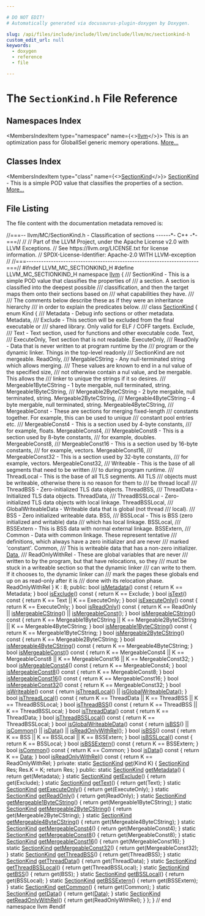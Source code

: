 ```yaml
---

# DO NOT EDIT!
# Automatically generated via docusaurus-plugin-doxygen by Doxygen.

slug: /api/files/include/include/llvm/include/llvm/mc/sectionkind-h
custom_edit_url: null
keywords:
  - doxygen
  - reference
  - file

---
```





# The `SectionKind.h` File Reference

<DoxygenPage pluginConfig={pluginConfig}>



## Namespaces Index

<MembersIndex>

<MembersIndexItem
  type="namespace"
  name={<><a href="/docs/api/namespaces/llvm">llvm</a></>}>
This is an optimization pass for GlobalISel generic memory operations. <a href="/docs/api/namespaces/llvm/#details">More...</a>
</MembersIndexItem>

</MembersIndex>

## Classes Index

<MembersIndex>

<MembersIndexItem
  type="class"
  name={<><a href="/docs/api/classes/llvm/sectionkind">SectionKind</a></>}>
<a href="/docs/api/classes/llvm/sectionkind">SectionKind</a> - This is a simple POD value that classifies the properties of a section. <a href="/docs/api/classes/llvm/sectionkind/#details">More...</a>
</MembersIndexItem>

</MembersIndex>


## File Listing

The file content with the documentation metadata removed is:

<ProgramListing>

<Link id="l00001" /><CodeLine lineNumber="1"><Highlight kind="comment">//===-- llvm/MC/SectionKind.h - Classification of sections ------&#42;- C++ -&#42;-===//</Highlight><Highlight kind="normal"></Highlight></CodeLine>
<Link id="l00002" /><CodeLine lineNumber="2"><Highlight kind="normal"></Highlight><Highlight kind="comment">//</Highlight><Highlight kind="normal"></Highlight></CodeLine>
<Link id="l00003" /><CodeLine lineNumber="3"><Highlight kind="normal"></Highlight><Highlight kind="comment">// Part of the LLVM Project, under the Apache License v2.0 with LLVM Exceptions.</Highlight><Highlight kind="normal"></Highlight></CodeLine>
<Link id="l00004" /><CodeLine lineNumber="4"><Highlight kind="normal"></Highlight><Highlight kind="comment">// See https://llvm.org/LICENSE.txt for license information.</Highlight><Highlight kind="normal"></Highlight></CodeLine>
<Link id="l00005" /><CodeLine lineNumber="5"><Highlight kind="normal"></Highlight><Highlight kind="comment">// SPDX-License-Identifier: Apache-2.0 WITH LLVM-exception</Highlight><Highlight kind="normal"></Highlight></CodeLine>
<Link id="l00006" /><CodeLine lineNumber="6"><Highlight kind="normal"></Highlight><Highlight kind="comment">//</Highlight><Highlight kind="normal"></Highlight></CodeLine>
<Link id="l00007" /><CodeLine lineNumber="7"><Highlight kind="normal"></Highlight><Highlight kind="comment">//===----------------------------------------------------------------------===//</Highlight><Highlight kind="normal"></Highlight></CodeLine>
<Link id="l00008" /><CodeLine lineNumber="8"><Highlight kind="normal"></Highlight></CodeLine>
<Link id="l00009" /><CodeLine lineNumber="9"><Highlight kind="normal"></Highlight><Highlight kind="preprocessor">#ifndef LLVM&#95;MC&#95;SECTIONKIND&#95;H</Highlight><Highlight kind="normal"></Highlight></CodeLine>
<Link id="l00010" /><CodeLine lineNumber="10"><Highlight kind="normal"></Highlight><Highlight kind="preprocessor">#define LLVM&#95;MC&#95;SECTIONKIND&#95;H</Highlight><Highlight kind="normal"></Highlight></CodeLine>
<Link id="l00011" /><CodeLine lineNumber="11"><Highlight kind="normal"></Highlight></CodeLine>
<Link id="l00012" /><CodeLine lineNumber="12"><Highlight kind="normal"></Highlight><Highlight kind="keyword">namespace </Highlight><Highlight kind="normal"><a href="/docs/api/namespaces/llvm">llvm</a> &#123;</Highlight></CodeLine>
<Link id="l00013" /><CodeLine lineNumber="13"><Highlight kind="normal"></Highlight><Highlight kind="comment"></Highlight></CodeLine>
<Link id="l00014" /><CodeLine lineNumber="14"><Highlight kind="comment">/// SectionKind - This is a simple POD value that classifies the properties of</Highlight></CodeLine>
<Link id="l00015" /><CodeLine lineNumber="15"><Highlight kind="comment">/// a section.  A section is classified into the deepest possible</Highlight></CodeLine>
<Link id="l00016" /><CodeLine lineNumber="16"><Highlight kind="comment">/// classification, and then the target maps them onto their sections based on</Highlight></CodeLine>
<Link id="l00017" /><CodeLine lineNumber="17"><Highlight kind="comment">/// what capabilities they have.</Highlight></CodeLine>
<Link id="l00018" /><CodeLine lineNumber="18"><Highlight kind="comment">///</Highlight></CodeLine>
<Link id="l00019" /><CodeLine lineNumber="19"><Highlight kind="comment">/// The comments below describe these as if they were an inheritance hierarchy</Highlight></CodeLine>
<Link id="l00020" /><CodeLine lineNumber="20"><Highlight kind="comment">/// in order to explain the predicates below.</Highlight></CodeLine>
<Link id="l00021" /><CodeLine lineNumber="21"><Highlight kind="comment">///</Highlight><Highlight kind="normal"></Highlight></CodeLine>
<Link id="l00022" /><CodeLine lineNumber="22" lineLink="/docs/api/classes/llvm/sectionkind"><Highlight kind="normal"></Highlight><Highlight kind="keyword">class </Highlight><Highlight kind="normal"><a href="/docs/api/classes/llvm/sectionkind">SectionKind</a> &#123;</Highlight></CodeLine>
<Link id="l00023" /><CodeLine lineNumber="23"><Highlight kind="normal">  </Highlight><Highlight kind="keyword">enum</Highlight><Highlight kind="normal"> Kind &#123;</Highlight><Highlight kind="comment"></Highlight></CodeLine>
<Link id="l00024" /><CodeLine lineNumber="24"><Highlight kind="comment">    /// Metadata - Debug info sections or other metadata.</Highlight><Highlight kind="normal"></Highlight></CodeLine>
<Link id="l00025" /><CodeLine lineNumber="25"><Highlight kind="normal">    Metadata,</Highlight></CodeLine>
<Link id="l00026" /><CodeLine lineNumber="26"><Highlight kind="normal"></Highlight><Highlight kind="comment"></Highlight></CodeLine>
<Link id="l00027" /><CodeLine lineNumber="27"><Highlight kind="comment">    /// Exclude - This section will be excluded from the final executable or</Highlight></CodeLine>
<Link id="l00028" /><CodeLine lineNumber="28"><Highlight kind="comment">    /// shared library. Only valid for ELF / COFF targets.</Highlight><Highlight kind="normal"></Highlight></CodeLine>
<Link id="l00029" /><CodeLine lineNumber="29"><Highlight kind="normal">    Exclude,</Highlight></CodeLine>
<Link id="l00030" /><CodeLine lineNumber="30"><Highlight kind="normal"></Highlight><Highlight kind="comment"></Highlight></CodeLine>
<Link id="l00031" /><CodeLine lineNumber="31"><Highlight kind="comment">    /// Text - Text section, used for functions and other executable code.</Highlight><Highlight kind="normal"></Highlight></CodeLine>
<Link id="l00032" /><CodeLine lineNumber="32"><Highlight kind="normal">    Text,</Highlight></CodeLine>
<Link id="l00033" /><CodeLine lineNumber="33"><Highlight kind="normal"></Highlight><Highlight kind="comment"></Highlight></CodeLine>
<Link id="l00034" /><CodeLine lineNumber="34"><Highlight kind="comment">           /// ExecuteOnly, Text section that is not readable.</Highlight><Highlight kind="normal"></Highlight></CodeLine>
<Link id="l00035" /><CodeLine lineNumber="35"><Highlight kind="normal">           ExecuteOnly,</Highlight></CodeLine>
<Link id="l00036" /><CodeLine lineNumber="36"><Highlight kind="normal"></Highlight><Highlight kind="comment"></Highlight></CodeLine>
<Link id="l00037" /><CodeLine lineNumber="37"><Highlight kind="comment">    /// ReadOnly - Data that is never written to at program runtime by the</Highlight></CodeLine>
<Link id="l00038" /><CodeLine lineNumber="38"><Highlight kind="comment">    /// program or the dynamic linker.  Things in the top-level readonly</Highlight></CodeLine>
<Link id="l00039" /><CodeLine lineNumber="39"><Highlight kind="comment">    /// SectionKind are not mergeable.</Highlight><Highlight kind="normal"></Highlight></CodeLine>
<Link id="l00040" /><CodeLine lineNumber="40"><Highlight kind="normal">    ReadOnly,</Highlight></CodeLine>
<Link id="l00041" /><CodeLine lineNumber="41"><Highlight kind="normal"></Highlight><Highlight kind="comment"></Highlight></CodeLine>
<Link id="l00042" /><CodeLine lineNumber="42"><Highlight kind="comment">        /// MergableCString - Any null-terminated string which allows merging.</Highlight></CodeLine>
<Link id="l00043" /><CodeLine lineNumber="43"><Highlight kind="comment">        /// These values are known to end in a nul value of the specified size,</Highlight></CodeLine>
<Link id="l00044" /><CodeLine lineNumber="44"><Highlight kind="comment">        /// not otherwise contain a nul value, and be mergable.  This allows the</Highlight></CodeLine>
<Link id="l00045" /><CodeLine lineNumber="45"><Highlight kind="comment">        /// linker to unique the strings if it so desires.</Highlight><Highlight kind="normal"></Highlight></CodeLine>
<Link id="l00046" /><CodeLine lineNumber="46"><Highlight kind="normal"></Highlight><Highlight kind="comment"></Highlight></CodeLine>
<Link id="l00047" /><CodeLine lineNumber="47"><Highlight kind="comment">           /// Mergeable1ByteCString - 1 byte mergable, null terminated, string.</Highlight><Highlight kind="normal"></Highlight></CodeLine>
<Link id="l00048" /><CodeLine lineNumber="48"><Highlight kind="normal">           Mergeable1ByteCString,</Highlight></CodeLine>
<Link id="l00049" /><CodeLine lineNumber="49"><Highlight kind="normal"></Highlight><Highlight kind="comment"></Highlight></CodeLine>
<Link id="l00050" /><CodeLine lineNumber="50"><Highlight kind="comment">           /// Mergeable2ByteCString - 2 byte mergable, null terminated, string.</Highlight><Highlight kind="normal"></Highlight></CodeLine>
<Link id="l00051" /><CodeLine lineNumber="51"><Highlight kind="normal">           Mergeable2ByteCString,</Highlight></CodeLine>
<Link id="l00052" /><CodeLine lineNumber="52"><Highlight kind="normal"></Highlight><Highlight kind="comment"></Highlight></CodeLine>
<Link id="l00053" /><CodeLine lineNumber="53"><Highlight kind="comment">           /// Mergeable4ByteCString - 4 byte mergable, null terminated, string.</Highlight><Highlight kind="normal"></Highlight></CodeLine>
<Link id="l00054" /><CodeLine lineNumber="54"><Highlight kind="normal">           Mergeable4ByteCString,</Highlight></CodeLine>
<Link id="l00055" /><CodeLine lineNumber="55"><Highlight kind="normal"></Highlight><Highlight kind="comment"></Highlight></CodeLine>
<Link id="l00056" /><CodeLine lineNumber="56"><Highlight kind="comment">        /// MergeableConst - These are sections for merging fixed-length</Highlight></CodeLine>
<Link id="l00057" /><CodeLine lineNumber="57"><Highlight kind="comment">        /// constants together.  For example, this can be used to unique</Highlight></CodeLine>
<Link id="l00058" /><CodeLine lineNumber="58"><Highlight kind="comment">        /// constant pool entries etc.</Highlight><Highlight kind="normal"></Highlight></CodeLine>
<Link id="l00059" /><CodeLine lineNumber="59"><Highlight kind="normal"></Highlight><Highlight kind="comment"></Highlight></CodeLine>
<Link id="l00060" /><CodeLine lineNumber="60"><Highlight kind="comment">            /// MergeableConst4 - This is a section used by 4-byte constants,</Highlight></CodeLine>
<Link id="l00061" /><CodeLine lineNumber="61"><Highlight kind="comment">            /// for example, floats.</Highlight><Highlight kind="normal"></Highlight></CodeLine>
<Link id="l00062" /><CodeLine lineNumber="62"><Highlight kind="normal">            MergeableConst4,</Highlight></CodeLine>
<Link id="l00063" /><CodeLine lineNumber="63"><Highlight kind="normal"></Highlight><Highlight kind="comment"></Highlight></CodeLine>
<Link id="l00064" /><CodeLine lineNumber="64"><Highlight kind="comment">            /// MergeableConst8 - This is a section used by 8-byte constants,</Highlight></CodeLine>
<Link id="l00065" /><CodeLine lineNumber="65"><Highlight kind="comment">            /// for example, doubles.</Highlight><Highlight kind="normal"></Highlight></CodeLine>
<Link id="l00066" /><CodeLine lineNumber="66"><Highlight kind="normal">            MergeableConst8,</Highlight></CodeLine>
<Link id="l00067" /><CodeLine lineNumber="67"><Highlight kind="normal"></Highlight><Highlight kind="comment"></Highlight></CodeLine>
<Link id="l00068" /><CodeLine lineNumber="68"><Highlight kind="comment">            /// MergeableConst16 - This is a section used by 16-byte constants,</Highlight></CodeLine>
<Link id="l00069" /><CodeLine lineNumber="69"><Highlight kind="comment">            /// for example, vectors.</Highlight><Highlight kind="normal"></Highlight></CodeLine>
<Link id="l00070" /><CodeLine lineNumber="70"><Highlight kind="normal">            MergeableConst16,</Highlight></CodeLine>
<Link id="l00071" /><CodeLine lineNumber="71"><Highlight kind="normal"></Highlight><Highlight kind="comment"></Highlight></CodeLine>
<Link id="l00072" /><CodeLine lineNumber="72"><Highlight kind="comment">            /// MergeableConst32 - This is a section used by 32-byte constants,</Highlight></CodeLine>
<Link id="l00073" /><CodeLine lineNumber="73"><Highlight kind="comment">            /// for example, vectors.</Highlight><Highlight kind="normal"></Highlight></CodeLine>
<Link id="l00074" /><CodeLine lineNumber="74"><Highlight kind="normal">            MergeableConst32,</Highlight></CodeLine>
<Link id="l00075" /><CodeLine lineNumber="75"><Highlight kind="normal"></Highlight><Highlight kind="comment"></Highlight></CodeLine>
<Link id="l00076" /><CodeLine lineNumber="76"><Highlight kind="comment">    /// Writeable - This is the base of all segments that need to be written</Highlight></CodeLine>
<Link id="l00077" /><CodeLine lineNumber="77"><Highlight kind="comment">    /// to during program runtime.</Highlight><Highlight kind="normal"></Highlight></CodeLine>
<Link id="l00078" /><CodeLine lineNumber="78"><Highlight kind="normal"></Highlight><Highlight kind="comment"></Highlight></CodeLine>
<Link id="l00079" /><CodeLine lineNumber="79"><Highlight kind="comment">       /// ThreadLocal - This is the base of all TLS segments.  All TLS</Highlight></CodeLine>
<Link id="l00080" /><CodeLine lineNumber="80"><Highlight kind="comment">       /// objects must be writeable, otherwise there is no reason for them to</Highlight></CodeLine>
<Link id="l00081" /><CodeLine lineNumber="81"><Highlight kind="comment">       /// be thread local!</Highlight><Highlight kind="normal"></Highlight></CodeLine>
<Link id="l00082" /><CodeLine lineNumber="82"><Highlight kind="normal"></Highlight><Highlight kind="comment"></Highlight></CodeLine>
<Link id="l00083" /><CodeLine lineNumber="83"><Highlight kind="comment">           /// ThreadBSS - Zero-initialized TLS data objects.</Highlight><Highlight kind="normal"></Highlight></CodeLine>
<Link id="l00084" /><CodeLine lineNumber="84"><Highlight kind="normal">           ThreadBSS,</Highlight></CodeLine>
<Link id="l00085" /><CodeLine lineNumber="85"><Highlight kind="normal"></Highlight><Highlight kind="comment"></Highlight></CodeLine>
<Link id="l00086" /><CodeLine lineNumber="86"><Highlight kind="comment">           /// ThreadData - Initialized TLS data objects.</Highlight><Highlight kind="normal"></Highlight></CodeLine>
<Link id="l00087" /><CodeLine lineNumber="87"><Highlight kind="normal">           ThreadData,</Highlight></CodeLine>
<Link id="l00088" /><CodeLine lineNumber="88"><Highlight kind="normal"></Highlight><Highlight kind="comment"></Highlight></CodeLine>
<Link id="l00089" /><CodeLine lineNumber="89"><Highlight kind="comment">           /// ThreadBSSLocal - Zero-initialized TLS data objects with local linkage.</Highlight><Highlight kind="normal"></Highlight></CodeLine>
<Link id="l00090" /><CodeLine lineNumber="90"><Highlight kind="normal">           ThreadBSSLocal,</Highlight></CodeLine>
<Link id="l00091" /><CodeLine lineNumber="91"><Highlight kind="normal"></Highlight><Highlight kind="comment"></Highlight></CodeLine>
<Link id="l00092" /><CodeLine lineNumber="92"><Highlight kind="comment">       /// GlobalWriteableData - Writeable data that is global (not thread</Highlight></CodeLine>
<Link id="l00093" /><CodeLine lineNumber="93"><Highlight kind="comment">       /// local).</Highlight><Highlight kind="normal"></Highlight></CodeLine>
<Link id="l00094" /><CodeLine lineNumber="94"><Highlight kind="normal"></Highlight><Highlight kind="comment"></Highlight></CodeLine>
<Link id="l00095" /><CodeLine lineNumber="95"><Highlight kind="comment">           /// BSS - Zero initialized writeable data.</Highlight><Highlight kind="normal"></Highlight></CodeLine>
<Link id="l00096" /><CodeLine lineNumber="96"><Highlight kind="normal">           BSS,</Highlight></CodeLine>
<Link id="l00097" /><CodeLine lineNumber="97"><Highlight kind="normal"></Highlight><Highlight kind="comment"></Highlight></CodeLine>
<Link id="l00098" /><CodeLine lineNumber="98"><Highlight kind="comment">               /// BSSLocal - This is BSS (zero initialized and writable) data</Highlight></CodeLine>
<Link id="l00099" /><CodeLine lineNumber="99"><Highlight kind="comment">               /// which has local linkage.</Highlight><Highlight kind="normal"></Highlight></CodeLine>
<Link id="l00100" /><CodeLine lineNumber="100"><Highlight kind="normal">               BSSLocal,</Highlight></CodeLine>
<Link id="l00101" /><CodeLine lineNumber="101"><Highlight kind="normal"></Highlight><Highlight kind="comment"></Highlight></CodeLine>
<Link id="l00102" /><CodeLine lineNumber="102"><Highlight kind="comment">               /// BSSExtern - This is BSS data with normal external linkage.</Highlight><Highlight kind="normal"></Highlight></CodeLine>
<Link id="l00103" /><CodeLine lineNumber="103"><Highlight kind="normal">               BSSExtern,</Highlight></CodeLine>
<Link id="l00104" /><CodeLine lineNumber="104"><Highlight kind="normal"></Highlight><Highlight kind="comment"></Highlight></CodeLine>
<Link id="l00105" /><CodeLine lineNumber="105"><Highlight kind="comment">           /// Common - Data with common linkage.  These represent tentative</Highlight></CodeLine>
<Link id="l00106" /><CodeLine lineNumber="106"><Highlight kind="comment">           /// definitions, which always have a zero initializer and are never</Highlight></CodeLine>
<Link id="l00107" /><CodeLine lineNumber="107"><Highlight kind="comment">           /// marked &#39;constant&#39;.</Highlight><Highlight kind="normal"></Highlight></CodeLine>
<Link id="l00108" /><CodeLine lineNumber="108"><Highlight kind="normal">           Common,</Highlight></CodeLine>
<Link id="l00109" /><CodeLine lineNumber="109"><Highlight kind="normal"></Highlight><Highlight kind="comment"></Highlight></CodeLine>
<Link id="l00110" /><CodeLine lineNumber="110"><Highlight kind="comment">           /// This is writeable data that has a non-zero initializer.</Highlight><Highlight kind="normal"></Highlight></CodeLine>
<Link id="l00111" /><CodeLine lineNumber="111"><Highlight kind="normal">           <a href="/docs/api/namespaces/llvm/#aa20539e89704d20b98b97e9c3feac934">Data</a>,</Highlight></CodeLine>
<Link id="l00112" /><CodeLine lineNumber="112"><Highlight kind="normal"></Highlight><Highlight kind="comment"></Highlight></CodeLine>
<Link id="l00113" /><CodeLine lineNumber="113"><Highlight kind="comment">           /// ReadOnlyWithRel - These are global variables that are never</Highlight></CodeLine>
<Link id="l00114" /><CodeLine lineNumber="114"><Highlight kind="comment">           /// written to by the program, but that have relocations, so they</Highlight></CodeLine>
<Link id="l00115" /><CodeLine lineNumber="115"><Highlight kind="comment">           /// must be stuck in a writeable section so that the dynamic linker</Highlight></CodeLine>
<Link id="l00116" /><CodeLine lineNumber="116"><Highlight kind="comment">           /// can write to them.  If it chooses to, the dynamic linker can</Highlight></CodeLine>
<Link id="l00117" /><CodeLine lineNumber="117"><Highlight kind="comment">           /// mark the pages these globals end up on as read-only after it is</Highlight></CodeLine>
<Link id="l00118" /><CodeLine lineNumber="118"><Highlight kind="comment">           /// done with its relocation phase.</Highlight><Highlight kind="normal"></Highlight></CodeLine>
<Link id="l00119" /><CodeLine lineNumber="119"><Highlight kind="normal">           ReadOnlyWithRel</Highlight></CodeLine>
<Link id="l00120" /><CodeLine lineNumber="120"><Highlight kind="normal">  &#125; K : 8;</Highlight></CodeLine>
<Link id="l00121" /><CodeLine lineNumber="121"><Highlight kind="normal"></Highlight><Highlight kind="keyword">public</Highlight><Highlight kind="normal">:</Highlight></CodeLine>
<Link id="l00122" /><CodeLine lineNumber="122"><Highlight kind="normal"></Highlight></CodeLine>
<Link id="l00123" /><CodeLine lineNumber="123" lineLink="/docs/api/classes/llvm/sectionkind/#a6894a272b36a6e1eb42ef1c910dc5697"><Highlight kind="normal">  </Highlight><Highlight kind="keywordtype">bool</Highlight><Highlight kind="normal"> <a href="/docs/api/classes/llvm/sectionkind/#a6894a272b36a6e1eb42ef1c910dc5697">isMetadata</a>()</Highlight><Highlight kind="keyword"> const </Highlight><Highlight kind="normal">&#123; </Highlight><Highlight kind="keywordflow">return</Highlight><Highlight kind="normal"> K == Metadata; &#125;</Highlight></CodeLine>
<Link id="l00124" /><CodeLine lineNumber="124"><Highlight kind="normal"></Highlight></CodeLine>
<Link id="l00125" /><CodeLine lineNumber="125" lineLink="/docs/api/classes/llvm/sectionkind/#a67bb4ba77c5f9b2b8f47411ecbe1483a"><Highlight kind="normal">  </Highlight><Highlight kind="keywordtype">bool</Highlight><Highlight kind="normal"> <a href="/docs/api/classes/llvm/sectionkind/#a67bb4ba77c5f9b2b8f47411ecbe1483a">isExclude</a>()</Highlight><Highlight kind="keyword"> const </Highlight><Highlight kind="normal">&#123; </Highlight><Highlight kind="keywordflow">return</Highlight><Highlight kind="normal"> K == Exclude; &#125;</Highlight></CodeLine>
<Link id="l00126" /><CodeLine lineNumber="126"><Highlight kind="normal"></Highlight></CodeLine>
<Link id="l00127" /><CodeLine lineNumber="127" lineLink="/docs/api/classes/llvm/sectionkind/#a911975a33944b0773374a1e0eedf05a4"><Highlight kind="normal">  </Highlight><Highlight kind="keywordtype">bool</Highlight><Highlight kind="normal"> <a href="/docs/api/classes/llvm/sectionkind/#a911975a33944b0773374a1e0eedf05a4">isText</a>()</Highlight><Highlight kind="keyword"> const </Highlight><Highlight kind="normal">&#123; </Highlight><Highlight kind="keywordflow">return</Highlight><Highlight kind="normal"> K == Text || K == ExecuteOnly; &#125;</Highlight></CodeLine>
<Link id="l00128" /><CodeLine lineNumber="128"><Highlight kind="normal"></Highlight></CodeLine>
<Link id="l00129" /><CodeLine lineNumber="129" lineLink="/docs/api/classes/llvm/sectionkind/#aa19a6b1a0ba8bfd279117ef753792ba8"><Highlight kind="normal">  </Highlight><Highlight kind="keywordtype">bool</Highlight><Highlight kind="normal"> <a href="/docs/api/classes/llvm/sectionkind/#aa19a6b1a0ba8bfd279117ef753792ba8">isExecuteOnly</a>()</Highlight><Highlight kind="keyword"> const </Highlight><Highlight kind="normal">&#123; </Highlight><Highlight kind="keywordflow">return</Highlight><Highlight kind="normal"> K == ExecuteOnly; &#125;</Highlight></CodeLine>
<Link id="l00130" /><CodeLine lineNumber="130"><Highlight kind="normal"></Highlight></CodeLine>
<Link id="l00131" /><CodeLine lineNumber="131" lineLink="/docs/api/classes/llvm/sectionkind/#aa418587893455f17ad8d4823b2242aa6"><Highlight kind="normal">  </Highlight><Highlight kind="keywordtype">bool</Highlight><Highlight kind="normal"> <a href="/docs/api/classes/llvm/sectionkind/#aa418587893455f17ad8d4823b2242aa6">isReadOnly</a>()</Highlight><Highlight kind="keyword"> const </Highlight><Highlight kind="normal">&#123;</Highlight></CodeLine>
<Link id="l00132" /><CodeLine lineNumber="132"><Highlight kind="normal">    </Highlight><Highlight kind="keywordflow">return</Highlight><Highlight kind="normal"> K == ReadOnly || <a href="/docs/api/classes/llvm/sectionkind/#aa449bc2673abc47ef9fe2a63bb55a274">isMergeableCString</a>() ||</Highlight></CodeLine>
<Link id="l00133" /><CodeLine lineNumber="133"><Highlight kind="normal">           <a href="/docs/api/classes/llvm/sectionkind/#a45f7cfa2079d73c55e232a34b2142e9a">isMergeableConst</a>();</Highlight></CodeLine>
<Link id="l00134" /><CodeLine lineNumber="134"><Highlight kind="normal">  &#125;</Highlight></CodeLine>
<Link id="l00135" /><CodeLine lineNumber="135"><Highlight kind="normal"></Highlight></CodeLine>
<Link id="l00136" /><CodeLine lineNumber="136" lineLink="/docs/api/classes/llvm/sectionkind/#aa449bc2673abc47ef9fe2a63bb55a274"><Highlight kind="normal">  </Highlight><Highlight kind="keywordtype">bool</Highlight><Highlight kind="normal"> <a href="/docs/api/classes/llvm/sectionkind/#aa449bc2673abc47ef9fe2a63bb55a274">isMergeableCString</a>()</Highlight><Highlight kind="keyword"> const </Highlight><Highlight kind="normal">&#123;</Highlight></CodeLine>
<Link id="l00137" /><CodeLine lineNumber="137"><Highlight kind="normal">    </Highlight><Highlight kind="keywordflow">return</Highlight><Highlight kind="normal"> K == Mergeable1ByteCString || K == Mergeable2ByteCString ||</Highlight></CodeLine>
<Link id="l00138" /><CodeLine lineNumber="138"><Highlight kind="normal">           K == Mergeable4ByteCString;</Highlight></CodeLine>
<Link id="l00139" /><CodeLine lineNumber="139"><Highlight kind="normal">  &#125;</Highlight></CodeLine>
<Link id="l00140" /><CodeLine lineNumber="140" lineLink="/docs/api/classes/llvm/sectionkind/#a6c547013d8a97063560b6c440aca687e"><Highlight kind="normal">  </Highlight><Highlight kind="keywordtype">bool</Highlight><Highlight kind="normal"> <a href="/docs/api/classes/llvm/sectionkind/#a6c547013d8a97063560b6c440aca687e">isMergeable1ByteCString</a>()</Highlight><Highlight kind="keyword"> const </Highlight><Highlight kind="normal">&#123; </Highlight><Highlight kind="keywordflow">return</Highlight><Highlight kind="normal"> K == Mergeable1ByteCString; &#125;</Highlight></CodeLine>
<Link id="l00141" /><CodeLine lineNumber="141" lineLink="/docs/api/classes/llvm/sectionkind/#a12df776e476880942f780b54ff111319"><Highlight kind="normal">  </Highlight><Highlight kind="keywordtype">bool</Highlight><Highlight kind="normal"> <a href="/docs/api/classes/llvm/sectionkind/#a12df776e476880942f780b54ff111319">isMergeable2ByteCString</a>()</Highlight><Highlight kind="keyword"> const </Highlight><Highlight kind="normal">&#123; </Highlight><Highlight kind="keywordflow">return</Highlight><Highlight kind="normal"> K == Mergeable2ByteCString; &#125;</Highlight></CodeLine>
<Link id="l00142" /><CodeLine lineNumber="142" lineLink="/docs/api/classes/llvm/sectionkind/#ab1716f8c782c39832401385a923c0d2a"><Highlight kind="normal">  </Highlight><Highlight kind="keywordtype">bool</Highlight><Highlight kind="normal"> <a href="/docs/api/classes/llvm/sectionkind/#ab1716f8c782c39832401385a923c0d2a">isMergeable4ByteCString</a>()</Highlight><Highlight kind="keyword"> const </Highlight><Highlight kind="normal">&#123; </Highlight><Highlight kind="keywordflow">return</Highlight><Highlight kind="normal"> K == Mergeable4ByteCString; &#125;</Highlight></CodeLine>
<Link id="l00143" /><CodeLine lineNumber="143"><Highlight kind="normal"></Highlight></CodeLine>
<Link id="l00144" /><CodeLine lineNumber="144" lineLink="/docs/api/classes/llvm/sectionkind/#a45f7cfa2079d73c55e232a34b2142e9a"><Highlight kind="normal">  </Highlight><Highlight kind="keywordtype">bool</Highlight><Highlight kind="normal"> <a href="/docs/api/classes/llvm/sectionkind/#a45f7cfa2079d73c55e232a34b2142e9a">isMergeableConst</a>()</Highlight><Highlight kind="keyword"> const </Highlight><Highlight kind="normal">&#123;</Highlight></CodeLine>
<Link id="l00145" /><CodeLine lineNumber="145"><Highlight kind="normal">    </Highlight><Highlight kind="keywordflow">return</Highlight><Highlight kind="normal"> K == MergeableConst4 || K == MergeableConst8 ||</Highlight></CodeLine>
<Link id="l00146" /><CodeLine lineNumber="146"><Highlight kind="normal">           K == MergeableConst16 || K == MergeableConst32;</Highlight></CodeLine>
<Link id="l00147" /><CodeLine lineNumber="147"><Highlight kind="normal">  &#125;</Highlight></CodeLine>
<Link id="l00148" /><CodeLine lineNumber="148" lineLink="/docs/api/classes/llvm/sectionkind/#a1ea87f467e35c2d466c6a3fa019f1c66"><Highlight kind="normal">  </Highlight><Highlight kind="keywordtype">bool</Highlight><Highlight kind="normal"> <a href="/docs/api/classes/llvm/sectionkind/#a1ea87f467e35c2d466c6a3fa019f1c66">isMergeableConst4</a>()</Highlight><Highlight kind="keyword"> const </Highlight><Highlight kind="normal">&#123; </Highlight><Highlight kind="keywordflow">return</Highlight><Highlight kind="normal"> K == MergeableConst4; &#125;</Highlight></CodeLine>
<Link id="l00149" /><CodeLine lineNumber="149" lineLink="/docs/api/classes/llvm/sectionkind/#a55eab50d1a0f0c657f95e2125a244cee"><Highlight kind="normal">  </Highlight><Highlight kind="keywordtype">bool</Highlight><Highlight kind="normal"> <a href="/docs/api/classes/llvm/sectionkind/#a55eab50d1a0f0c657f95e2125a244cee">isMergeableConst8</a>()</Highlight><Highlight kind="keyword"> const </Highlight><Highlight kind="normal">&#123; </Highlight><Highlight kind="keywordflow">return</Highlight><Highlight kind="normal"> K == MergeableConst8; &#125;</Highlight></CodeLine>
<Link id="l00150" /><CodeLine lineNumber="150" lineLink="/docs/api/classes/llvm/sectionkind/#ad69fc93f0ec874dadb2296a57e9172ad"><Highlight kind="normal">  </Highlight><Highlight kind="keywordtype">bool</Highlight><Highlight kind="normal"> <a href="/docs/api/classes/llvm/sectionkind/#ad69fc93f0ec874dadb2296a57e9172ad">isMergeableConst16</a>()</Highlight><Highlight kind="keyword"> const </Highlight><Highlight kind="normal">&#123; </Highlight><Highlight kind="keywordflow">return</Highlight><Highlight kind="normal"> K == MergeableConst16; &#125;</Highlight></CodeLine>
<Link id="l00151" /><CodeLine lineNumber="151" lineLink="/docs/api/classes/llvm/sectionkind/#a9d0f888b500014371c472b485a4ab3ee"><Highlight kind="normal">  </Highlight><Highlight kind="keywordtype">bool</Highlight><Highlight kind="normal"> <a href="/docs/api/classes/llvm/sectionkind/#a9d0f888b500014371c472b485a4ab3ee">isMergeableConst32</a>()</Highlight><Highlight kind="keyword"> const </Highlight><Highlight kind="normal">&#123; </Highlight><Highlight kind="keywordflow">return</Highlight><Highlight kind="normal"> K == MergeableConst32; &#125;</Highlight></CodeLine>
<Link id="l00152" /><CodeLine lineNumber="152"><Highlight kind="normal"></Highlight></CodeLine>
<Link id="l00153" /><CodeLine lineNumber="153" lineLink="/docs/api/classes/llvm/sectionkind/#aeb631efd7c1a6c05461c549a6587120d"><Highlight kind="normal">  </Highlight><Highlight kind="keywordtype">bool</Highlight><Highlight kind="normal"> <a href="/docs/api/classes/llvm/sectionkind/#aeb631efd7c1a6c05461c549a6587120d">isWriteable</a>()</Highlight><Highlight kind="keyword"> const </Highlight><Highlight kind="normal">&#123;</Highlight></CodeLine>
<Link id="l00154" /><CodeLine lineNumber="154"><Highlight kind="normal">    </Highlight><Highlight kind="keywordflow">return</Highlight><Highlight kind="normal"> <a href="/docs/api/classes/llvm/sectionkind/#a855fc291efd8a8e431efba6ad7b5a156">isThreadLocal</a>() || <a href="/docs/api/classes/llvm/sectionkind/#aaa23169de2de4db5923f56558402c3b5">isGlobalWriteableData</a>();</Highlight></CodeLine>
<Link id="l00155" /><CodeLine lineNumber="155"><Highlight kind="normal">  &#125;</Highlight></CodeLine>
<Link id="l00156" /><CodeLine lineNumber="156"><Highlight kind="normal"></Highlight></CodeLine>
<Link id="l00157" /><CodeLine lineNumber="157" lineLink="/docs/api/classes/llvm/sectionkind/#a855fc291efd8a8e431efba6ad7b5a156"><Highlight kind="normal">  </Highlight><Highlight kind="keywordtype">bool</Highlight><Highlight kind="normal"> <a href="/docs/api/classes/llvm/sectionkind/#a855fc291efd8a8e431efba6ad7b5a156">isThreadLocal</a>()</Highlight><Highlight kind="keyword"> const </Highlight><Highlight kind="normal">&#123;</Highlight></CodeLine>
<Link id="l00158" /><CodeLine lineNumber="158"><Highlight kind="normal">    </Highlight><Highlight kind="keywordflow">return</Highlight><Highlight kind="normal"> K == ThreadData || K == ThreadBSS || K == ThreadBSSLocal;</Highlight></CodeLine>
<Link id="l00159" /><CodeLine lineNumber="159"><Highlight kind="normal">  &#125;</Highlight></CodeLine>
<Link id="l00160" /><CodeLine lineNumber="160"><Highlight kind="normal"></Highlight></CodeLine>
<Link id="l00161" /><CodeLine lineNumber="161" lineLink="/docs/api/classes/llvm/sectionkind/#a829252d906c3ff0aa7c2a7f011be08fc"><Highlight kind="normal">  </Highlight><Highlight kind="keywordtype">bool</Highlight><Highlight kind="normal"> <a href="/docs/api/classes/llvm/sectionkind/#a829252d906c3ff0aa7c2a7f011be08fc">isThreadBSS</a>()</Highlight><Highlight kind="keyword"> const </Highlight><Highlight kind="normal">&#123; </Highlight><Highlight kind="keywordflow">return</Highlight><Highlight kind="normal"> K == ThreadBSS || K == ThreadBSSLocal; &#125;</Highlight></CodeLine>
<Link id="l00162" /><CodeLine lineNumber="162" lineLink="/docs/api/classes/llvm/sectionkind/#aa328c680b268bc4ad5d932eeb05a368c"><Highlight kind="normal">  </Highlight><Highlight kind="keywordtype">bool</Highlight><Highlight kind="normal"> <a href="/docs/api/classes/llvm/sectionkind/#aa328c680b268bc4ad5d932eeb05a368c">isThreadData</a>()</Highlight><Highlight kind="keyword"> const </Highlight><Highlight kind="normal">&#123; </Highlight><Highlight kind="keywordflow">return</Highlight><Highlight kind="normal"> K == ThreadData; &#125;</Highlight></CodeLine>
<Link id="l00163" /><CodeLine lineNumber="163" lineLink="/docs/api/classes/llvm/sectionkind/#a14071b73bc38df9556c17bb05769223a"><Highlight kind="normal">  </Highlight><Highlight kind="keywordtype">bool</Highlight><Highlight kind="normal"> <a href="/docs/api/classes/llvm/sectionkind/#a14071b73bc38df9556c17bb05769223a">isThreadBSSLocal</a>()</Highlight><Highlight kind="keyword"> const </Highlight><Highlight kind="normal">&#123; </Highlight><Highlight kind="keywordflow">return</Highlight><Highlight kind="normal"> K == ThreadBSSLocal; &#125;</Highlight></CodeLine>
<Link id="l00164" /><CodeLine lineNumber="164"><Highlight kind="normal"></Highlight></CodeLine>
<Link id="l00165" /><CodeLine lineNumber="165" lineLink="/docs/api/classes/llvm/sectionkind/#aaa23169de2de4db5923f56558402c3b5"><Highlight kind="normal">  </Highlight><Highlight kind="keywordtype">bool</Highlight><Highlight kind="normal"> <a href="/docs/api/classes/llvm/sectionkind/#aaa23169de2de4db5923f56558402c3b5">isGlobalWriteableData</a>()</Highlight><Highlight kind="keyword"> const </Highlight><Highlight kind="normal">&#123;</Highlight></CodeLine>
<Link id="l00166" /><CodeLine lineNumber="166"><Highlight kind="normal">    </Highlight><Highlight kind="keywordflow">return</Highlight><Highlight kind="normal"> <a href="/docs/api/classes/llvm/sectionkind/#a102506ae69b258bfb413f538e29d78be">isBSS</a>() || <a href="/docs/api/classes/llvm/sectionkind/#a05dc1a27488527d1bcad7e0247f87776">isCommon</a>() || <a href="/docs/api/classes/llvm/sectionkind/#ac0e6c4d69bde2f14afa179eaf2232d81">isData</a>() || <a href="/docs/api/classes/llvm/sectionkind/#a1a94754e6aae7a9ef484245ac2862421">isReadOnlyWithRel</a>();</Highlight></CodeLine>
<Link id="l00167" /><CodeLine lineNumber="167"><Highlight kind="normal">  &#125;</Highlight></CodeLine>
<Link id="l00168" /><CodeLine lineNumber="168"><Highlight kind="normal"></Highlight></CodeLine>
<Link id="l00169" /><CodeLine lineNumber="169" lineLink="/docs/api/classes/llvm/sectionkind/#a102506ae69b258bfb413f538e29d78be"><Highlight kind="normal">  </Highlight><Highlight kind="keywordtype">bool</Highlight><Highlight kind="normal"> <a href="/docs/api/classes/llvm/sectionkind/#a102506ae69b258bfb413f538e29d78be">isBSS</a>()</Highlight><Highlight kind="keyword"> const </Highlight><Highlight kind="normal">&#123; </Highlight><Highlight kind="keywordflow">return</Highlight><Highlight kind="normal"> K == BSS || K == BSSLocal || K == BSSExtern; &#125;</Highlight></CodeLine>
<Link id="l00170" /><CodeLine lineNumber="170" lineLink="/docs/api/classes/llvm/sectionkind/#a530d168e733ea6e9f298d3f22dcee93d"><Highlight kind="normal">  </Highlight><Highlight kind="keywordtype">bool</Highlight><Highlight kind="normal"> <a href="/docs/api/classes/llvm/sectionkind/#a530d168e733ea6e9f298d3f22dcee93d">isBSSLocal</a>()</Highlight><Highlight kind="keyword"> const </Highlight><Highlight kind="normal">&#123; </Highlight><Highlight kind="keywordflow">return</Highlight><Highlight kind="normal"> K == BSSLocal; &#125;</Highlight></CodeLine>
<Link id="l00171" /><CodeLine lineNumber="171" lineLink="/docs/api/classes/llvm/sectionkind/#a8acd2c7eb8807ad6d82313d5e41b8fa1"><Highlight kind="normal">  </Highlight><Highlight kind="keywordtype">bool</Highlight><Highlight kind="normal"> <a href="/docs/api/classes/llvm/sectionkind/#a8acd2c7eb8807ad6d82313d5e41b8fa1">isBSSExtern</a>()</Highlight><Highlight kind="keyword"> const </Highlight><Highlight kind="normal">&#123; </Highlight><Highlight kind="keywordflow">return</Highlight><Highlight kind="normal"> K == BSSExtern; &#125;</Highlight></CodeLine>
<Link id="l00172" /><CodeLine lineNumber="172"><Highlight kind="normal"></Highlight></CodeLine>
<Link id="l00173" /><CodeLine lineNumber="173" lineLink="/docs/api/classes/llvm/sectionkind/#a05dc1a27488527d1bcad7e0247f87776"><Highlight kind="normal">  </Highlight><Highlight kind="keywordtype">bool</Highlight><Highlight kind="normal"> <a href="/docs/api/classes/llvm/sectionkind/#a05dc1a27488527d1bcad7e0247f87776">isCommon</a>()</Highlight><Highlight kind="keyword"> const </Highlight><Highlight kind="normal">&#123; </Highlight><Highlight kind="keywordflow">return</Highlight><Highlight kind="normal"> K == Common; &#125;</Highlight></CodeLine>
<Link id="l00174" /><CodeLine lineNumber="174"><Highlight kind="normal"></Highlight></CodeLine>
<Link id="l00175" /><CodeLine lineNumber="175" lineLink="/docs/api/classes/llvm/sectionkind/#ac0e6c4d69bde2f14afa179eaf2232d81"><Highlight kind="normal">  </Highlight><Highlight kind="keywordtype">bool</Highlight><Highlight kind="normal"> <a href="/docs/api/classes/llvm/sectionkind/#ac0e6c4d69bde2f14afa179eaf2232d81">isData</a>()</Highlight><Highlight kind="keyword"> const </Highlight><Highlight kind="normal">&#123; </Highlight><Highlight kind="keywordflow">return</Highlight><Highlight kind="normal"> K == <a href="/docs/api/namespaces/llvm/#aa20539e89704d20b98b97e9c3feac934">Data</a>; &#125;</Highlight></CodeLine>
<Link id="l00176" /><CodeLine lineNumber="176"><Highlight kind="normal"></Highlight></CodeLine>
<Link id="l00177" /><CodeLine lineNumber="177" lineLink="/docs/api/classes/llvm/sectionkind/#a1a94754e6aae7a9ef484245ac2862421"><Highlight kind="normal">  </Highlight><Highlight kind="keywordtype">bool</Highlight><Highlight kind="normal"> <a href="/docs/api/classes/llvm/sectionkind/#a1a94754e6aae7a9ef484245ac2862421">isReadOnlyWithRel</a>()</Highlight><Highlight kind="keyword"> const </Highlight><Highlight kind="normal">&#123;</Highlight></CodeLine>
<Link id="l00178" /><CodeLine lineNumber="178"><Highlight kind="normal">    </Highlight><Highlight kind="keywordflow">return</Highlight><Highlight kind="normal"> K == ReadOnlyWithRel;</Highlight></CodeLine>
<Link id="l00179" /><CodeLine lineNumber="179"><Highlight kind="normal">  &#125;</Highlight></CodeLine>
<Link id="l00180" /><CodeLine lineNumber="180"><Highlight kind="normal"></Highlight><Highlight kind="keyword">private</Highlight><Highlight kind="normal">:</Highlight></CodeLine>
<Link id="l00181" /><CodeLine lineNumber="181"><Highlight kind="normal">  </Highlight><Highlight kind="keyword">static</Highlight><Highlight kind="normal"> <a href="/docs/api/classes/llvm/sectionkind">SectionKind</a> <a href="/docs/api/namespaces/llvm/#a73257f51950d9ea50955e3fb9c724a25">get</a>(Kind K) &#123;</Highlight></CodeLine>
<Link id="l00182" /><CodeLine lineNumber="182"><Highlight kind="normal">    <a href="/docs/api/classes/llvm/sectionkind">SectionKind</a> Res;</Highlight></CodeLine>
<Link id="l00183" /><CodeLine lineNumber="183"><Highlight kind="normal">    Res.K = K;</Highlight></CodeLine>
<Link id="l00184" /><CodeLine lineNumber="184"><Highlight kind="normal">    </Highlight><Highlight kind="keywordflow">return</Highlight><Highlight kind="normal"> Res;</Highlight></CodeLine>
<Link id="l00185" /><CodeLine lineNumber="185"><Highlight kind="normal">  &#125;</Highlight></CodeLine>
<Link id="l00186" /><CodeLine lineNumber="186"><Highlight kind="normal"></Highlight><Highlight kind="keyword">public</Highlight><Highlight kind="normal">:</Highlight></CodeLine>
<Link id="l00187" /><CodeLine lineNumber="187"><Highlight kind="normal"></Highlight></CodeLine>
<Link id="l00188" /><CodeLine lineNumber="188" lineLink="/docs/api/classes/llvm/sectionkind/#a13a2c76a48665ee3f4782fba7ddd72e1"><Highlight kind="normal">  </Highlight><Highlight kind="keyword">static</Highlight><Highlight kind="normal"> <a href="/docs/api/classes/llvm/sectionkind">SectionKind</a> <a href="/docs/api/classes/llvm/sectionkind/#a13a2c76a48665ee3f4782fba7ddd72e1">getMetadata</a>() &#123; </Highlight><Highlight kind="keywordflow">return</Highlight><Highlight kind="normal"> get(Metadata); &#125;</Highlight></CodeLine>
<Link id="l00189" /><CodeLine lineNumber="189" lineLink="/docs/api/classes/llvm/sectionkind/#a1f52624d609dcde926bc28542a2905eb"><Highlight kind="normal">  </Highlight><Highlight kind="keyword">static</Highlight><Highlight kind="normal"> <a href="/docs/api/classes/llvm/sectionkind">SectionKind</a> <a href="/docs/api/classes/llvm/sectionkind/#a1f52624d609dcde926bc28542a2905eb">getExclude</a>() &#123; </Highlight><Highlight kind="keywordflow">return</Highlight><Highlight kind="normal"> get(Exclude); &#125;</Highlight></CodeLine>
<Link id="l00190" /><CodeLine lineNumber="190" lineLink="/docs/api/classes/llvm/sectionkind/#a36d55da4fb88dbef3b548a7e25c99dd7"><Highlight kind="normal">  </Highlight><Highlight kind="keyword">static</Highlight><Highlight kind="normal"> <a href="/docs/api/classes/llvm/sectionkind">SectionKind</a> <a href="/docs/api/classes/llvm/sectionkind/#a36d55da4fb88dbef3b548a7e25c99dd7">getText</a>() &#123; </Highlight><Highlight kind="keywordflow">return</Highlight><Highlight kind="normal"> get(Text); &#125;</Highlight></CodeLine>
<Link id="l00191" /><CodeLine lineNumber="191" lineLink="/docs/api/classes/llvm/sectionkind/#acf3d3001aed0f9ca52d21cf29d4f682a"><Highlight kind="normal">  </Highlight><Highlight kind="keyword">static</Highlight><Highlight kind="normal"> <a href="/docs/api/classes/llvm/sectionkind">SectionKind</a> <a href="/docs/api/classes/llvm/sectionkind/#acf3d3001aed0f9ca52d21cf29d4f682a">getExecuteOnly</a>() &#123; </Highlight><Highlight kind="keywordflow">return</Highlight><Highlight kind="normal"> get(ExecuteOnly); &#125;</Highlight></CodeLine>
<Link id="l00192" /><CodeLine lineNumber="192" lineLink="/docs/api/classes/llvm/sectionkind/#af4b0b8bc19062c7b0195fc7239c4dbea"><Highlight kind="normal">  </Highlight><Highlight kind="keyword">static</Highlight><Highlight kind="normal"> <a href="/docs/api/classes/llvm/sectionkind">SectionKind</a> <a href="/docs/api/classes/llvm/sectionkind/#af4b0b8bc19062c7b0195fc7239c4dbea">getReadOnly</a>() &#123; </Highlight><Highlight kind="keywordflow">return</Highlight><Highlight kind="normal"> get(ReadOnly); &#125;</Highlight></CodeLine>
<Link id="l00193" /><CodeLine lineNumber="193" lineLink="/docs/api/classes/llvm/sectionkind/#aead4fda3e5d368447b9d19e1dccaf5d6"><Highlight kind="normal">  </Highlight><Highlight kind="keyword">static</Highlight><Highlight kind="normal"> <a href="/docs/api/classes/llvm/sectionkind">SectionKind</a> <a href="/docs/api/classes/llvm/sectionkind/#aead4fda3e5d368447b9d19e1dccaf5d6">getMergeable1ByteCString</a>() &#123;</Highlight></CodeLine>
<Link id="l00194" /><CodeLine lineNumber="194"><Highlight kind="normal">    </Highlight><Highlight kind="keywordflow">return</Highlight><Highlight kind="normal"> get(Mergeable1ByteCString);</Highlight></CodeLine>
<Link id="l00195" /><CodeLine lineNumber="195"><Highlight kind="normal">  &#125;</Highlight></CodeLine>
<Link id="l00196" /><CodeLine lineNumber="196" lineLink="/docs/api/classes/llvm/sectionkind/#a1ad9b570dc830b33dfa9cacdb86390b8"><Highlight kind="normal">  </Highlight><Highlight kind="keyword">static</Highlight><Highlight kind="normal"> <a href="/docs/api/classes/llvm/sectionkind">SectionKind</a> <a href="/docs/api/classes/llvm/sectionkind/#a1ad9b570dc830b33dfa9cacdb86390b8">getMergeable2ByteCString</a>() &#123;</Highlight></CodeLine>
<Link id="l00197" /><CodeLine lineNumber="197"><Highlight kind="normal">    </Highlight><Highlight kind="keywordflow">return</Highlight><Highlight kind="normal"> get(Mergeable2ByteCString);</Highlight></CodeLine>
<Link id="l00198" /><CodeLine lineNumber="198"><Highlight kind="normal">  &#125;</Highlight></CodeLine>
<Link id="l00199" /><CodeLine lineNumber="199" lineLink="/docs/api/classes/llvm/sectionkind/#ab731cc61066d98cdd5da0e7f7407c8d8"><Highlight kind="normal">  </Highlight><Highlight kind="keyword">static</Highlight><Highlight kind="normal"> <a href="/docs/api/classes/llvm/sectionkind">SectionKind</a> <a href="/docs/api/classes/llvm/sectionkind/#ab731cc61066d98cdd5da0e7f7407c8d8">getMergeable4ByteCString</a>() &#123;</Highlight></CodeLine>
<Link id="l00200" /><CodeLine lineNumber="200"><Highlight kind="normal">    </Highlight><Highlight kind="keywordflow">return</Highlight><Highlight kind="normal"> get(Mergeable4ByteCString);</Highlight></CodeLine>
<Link id="l00201" /><CodeLine lineNumber="201"><Highlight kind="normal">  &#125;</Highlight></CodeLine>
<Link id="l00202" /><CodeLine lineNumber="202" lineLink="/docs/api/classes/llvm/sectionkind/#a2617c9278391cedbbf9588aa7496b6da"><Highlight kind="normal">  </Highlight><Highlight kind="keyword">static</Highlight><Highlight kind="normal"> <a href="/docs/api/classes/llvm/sectionkind">SectionKind</a> <a href="/docs/api/classes/llvm/sectionkind/#a2617c9278391cedbbf9588aa7496b6da">getMergeableConst4</a>() &#123; </Highlight><Highlight kind="keywordflow">return</Highlight><Highlight kind="normal"> get(MergeableConst4); &#125;</Highlight></CodeLine>
<Link id="l00203" /><CodeLine lineNumber="203" lineLink="/docs/api/classes/llvm/sectionkind/#a696d509cf70352c7846d8e7102dd0e81"><Highlight kind="normal">  </Highlight><Highlight kind="keyword">static</Highlight><Highlight kind="normal"> <a href="/docs/api/classes/llvm/sectionkind">SectionKind</a> <a href="/docs/api/classes/llvm/sectionkind/#a696d509cf70352c7846d8e7102dd0e81">getMergeableConst8</a>() &#123; </Highlight><Highlight kind="keywordflow">return</Highlight><Highlight kind="normal"> get(MergeableConst8); &#125;</Highlight></CodeLine>
<Link id="l00204" /><CodeLine lineNumber="204" lineLink="/docs/api/classes/llvm/sectionkind/#aa7f2ce1ef7809115d038a2029fdffc2b"><Highlight kind="normal">  </Highlight><Highlight kind="keyword">static</Highlight><Highlight kind="normal"> <a href="/docs/api/classes/llvm/sectionkind">SectionKind</a> <a href="/docs/api/classes/llvm/sectionkind/#aa7f2ce1ef7809115d038a2029fdffc2b">getMergeableConst16</a>() &#123; </Highlight><Highlight kind="keywordflow">return</Highlight><Highlight kind="normal"> get(MergeableConst16); &#125;</Highlight></CodeLine>
<Link id="l00205" /><CodeLine lineNumber="205" lineLink="/docs/api/classes/llvm/sectionkind/#afc5b59fd0fd4ca8acb949ebb61d79702"><Highlight kind="normal">  </Highlight><Highlight kind="keyword">static</Highlight><Highlight kind="normal"> <a href="/docs/api/classes/llvm/sectionkind">SectionKind</a> <a href="/docs/api/classes/llvm/sectionkind/#afc5b59fd0fd4ca8acb949ebb61d79702">getMergeableConst32</a>() &#123; </Highlight><Highlight kind="keywordflow">return</Highlight><Highlight kind="normal"> get(MergeableConst32); &#125;</Highlight></CodeLine>
<Link id="l00206" /><CodeLine lineNumber="206" lineLink="/docs/api/classes/llvm/sectionkind/#a9ca4fd7df1d9dc2cf7c4a1046d5b6957"><Highlight kind="normal">  </Highlight><Highlight kind="keyword">static</Highlight><Highlight kind="normal"> <a href="/docs/api/classes/llvm/sectionkind">SectionKind</a> <a href="/docs/api/classes/llvm/sectionkind/#a9ca4fd7df1d9dc2cf7c4a1046d5b6957">getThreadBSS</a>() &#123; </Highlight><Highlight kind="keywordflow">return</Highlight><Highlight kind="normal"> get(ThreadBSS); &#125;</Highlight></CodeLine>
<Link id="l00207" /><CodeLine lineNumber="207" lineLink="/docs/api/classes/llvm/sectionkind/#a047ddbdfed14ef00dfd7d11718be4cc1"><Highlight kind="normal">  </Highlight><Highlight kind="keyword">static</Highlight><Highlight kind="normal"> <a href="/docs/api/classes/llvm/sectionkind">SectionKind</a> <a href="/docs/api/classes/llvm/sectionkind/#a047ddbdfed14ef00dfd7d11718be4cc1">getThreadData</a>() &#123; </Highlight><Highlight kind="keywordflow">return</Highlight><Highlight kind="normal"> get(ThreadData); &#125;</Highlight></CodeLine>
<Link id="l00208" /><CodeLine lineNumber="208" lineLink="/docs/api/classes/llvm/sectionkind/#a3711ddc5bc4960d036233522d9dc4bf6"><Highlight kind="normal">  </Highlight><Highlight kind="keyword">static</Highlight><Highlight kind="normal"> <a href="/docs/api/classes/llvm/sectionkind">SectionKind</a> <a href="/docs/api/classes/llvm/sectionkind/#a3711ddc5bc4960d036233522d9dc4bf6">getThreadBSSLocal</a>() &#123; </Highlight><Highlight kind="keywordflow">return</Highlight><Highlight kind="normal"> get(ThreadBSSLocal); &#125;</Highlight></CodeLine>
<Link id="l00209" /><CodeLine lineNumber="209" lineLink="/docs/api/classes/llvm/sectionkind/#a97d95412f17878de8c47a9d13fd91871"><Highlight kind="normal">  </Highlight><Highlight kind="keyword">static</Highlight><Highlight kind="normal"> <a href="/docs/api/classes/llvm/sectionkind">SectionKind</a> <a href="/docs/api/classes/llvm/sectionkind/#a97d95412f17878de8c47a9d13fd91871">getBSS</a>() &#123; </Highlight><Highlight kind="keywordflow">return</Highlight><Highlight kind="normal"> get(BSS); &#125;</Highlight></CodeLine>
<Link id="l00210" /><CodeLine lineNumber="210" lineLink="/docs/api/classes/llvm/sectionkind/#a22a2988fe4f2eaddfadb1918f75617e3"><Highlight kind="normal">  </Highlight><Highlight kind="keyword">static</Highlight><Highlight kind="normal"> <a href="/docs/api/classes/llvm/sectionkind">SectionKind</a> <a href="/docs/api/classes/llvm/sectionkind/#a22a2988fe4f2eaddfadb1918f75617e3">getBSSLocal</a>() &#123; </Highlight><Highlight kind="keywordflow">return</Highlight><Highlight kind="normal"> get(BSSLocal); &#125;</Highlight></CodeLine>
<Link id="l00211" /><CodeLine lineNumber="211" lineLink="/docs/api/classes/llvm/sectionkind/#a10a7b1ca007e441de1a296980e351ee8"><Highlight kind="normal">  </Highlight><Highlight kind="keyword">static</Highlight><Highlight kind="normal"> <a href="/docs/api/classes/llvm/sectionkind">SectionKind</a> <a href="/docs/api/classes/llvm/sectionkind/#a10a7b1ca007e441de1a296980e351ee8">getBSSExtern</a>() &#123; </Highlight><Highlight kind="keywordflow">return</Highlight><Highlight kind="normal"> get(BSSExtern); &#125;</Highlight></CodeLine>
<Link id="l00212" /><CodeLine lineNumber="212" lineLink="/docs/api/classes/llvm/sectionkind/#a2cb1c8acc9369fd56127f27312420c3e"><Highlight kind="normal">  </Highlight><Highlight kind="keyword">static</Highlight><Highlight kind="normal"> <a href="/docs/api/classes/llvm/sectionkind">SectionKind</a> <a href="/docs/api/classes/llvm/sectionkind/#a2cb1c8acc9369fd56127f27312420c3e">getCommon</a>() &#123; </Highlight><Highlight kind="keywordflow">return</Highlight><Highlight kind="normal"> get(Common); &#125;</Highlight></CodeLine>
<Link id="l00213" /><CodeLine lineNumber="213" lineLink="/docs/api/classes/llvm/sectionkind/#a587678b6051996e25d2bd6ebce323c9c"><Highlight kind="normal">  </Highlight><Highlight kind="keyword">static</Highlight><Highlight kind="normal"> <a href="/docs/api/classes/llvm/sectionkind">SectionKind</a> <a href="/docs/api/classes/llvm/sectionkind/#a587678b6051996e25d2bd6ebce323c9c">getData</a>() &#123; </Highlight><Highlight kind="keywordflow">return</Highlight><Highlight kind="normal"> get(<a href="/docs/api/namespaces/llvm/#aa20539e89704d20b98b97e9c3feac934">Data</a>); &#125;</Highlight></CodeLine>
<Link id="l00214" /><CodeLine lineNumber="214" lineLink="/docs/api/classes/llvm/sectionkind/#a3d239dea51a80324a3ce44985ed41dd4"><Highlight kind="normal">  </Highlight><Highlight kind="keyword">static</Highlight><Highlight kind="normal"> <a href="/docs/api/classes/llvm/sectionkind">SectionKind</a> <a href="/docs/api/classes/llvm/sectionkind/#a3d239dea51a80324a3ce44985ed41dd4">getReadOnlyWithRel</a>() &#123; </Highlight><Highlight kind="keywordflow">return</Highlight><Highlight kind="normal"> get(ReadOnlyWithRel); &#125;</Highlight></CodeLine>
<Link id="l00215" /><CodeLine lineNumber="215"><Highlight kind="normal">&#125;;</Highlight></CodeLine>
<Link id="l00216" /><CodeLine lineNumber="216"><Highlight kind="normal"></Highlight></CodeLine>
<Link id="l00217" /><CodeLine lineNumber="217"><Highlight kind="normal">&#125; </Highlight><Highlight kind="comment">// end namespace llvm</Highlight><Highlight kind="normal"></Highlight></CodeLine>
<Link id="l00218" /><CodeLine lineNumber="218"><Highlight kind="normal"></Highlight></CodeLine>
<Link id="l00219" /><CodeLine lineNumber="219"><Highlight kind="normal"></Highlight><Highlight kind="preprocessor">#endif</Highlight></CodeLine>

</ProgramListing>

</DoxygenPage>
